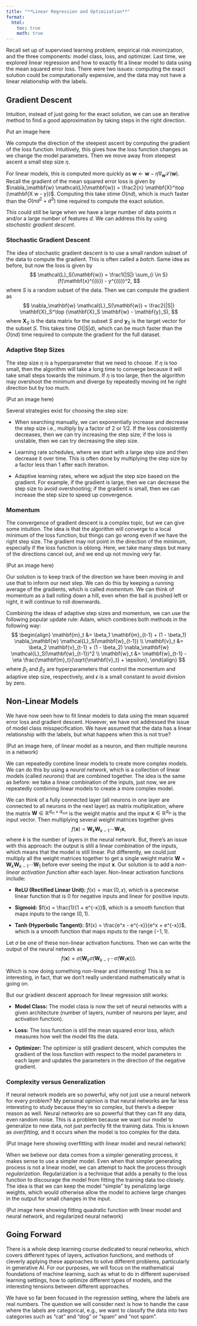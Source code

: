 ```yaml
---
title: "**Linear Regression and Optimization**"
format:
  html:
    toc: true
    math: true
---
```


Recall set up of supervised learning problem, empirical risk minimization, and the three components: model class, loss, and optimizer.
Last time, we explored linear regression and how to exactly fit a linear model to data using the mean squared error loss.
There were two issues: computing the exact solution could be computationally expensive, and the data may not have a linear relationship with the labels.

## Gradient Descent

Intuition, instead of just going for the exact solution, we can use an iterative method to find a good approximation by taking steps in the right direction.

Put an image here

We compute the direction of the steepest ascent by computing the gradient of the loss function.
Intuitively, this gives how the loss function changes as we change the model parameters.
Then we move away from steepest ascent a small step size $\eta$.

For linear models, this is computed more quickly as $\mathbf{w} \leftarrow \mathbf{w} - \eta \nabla_\mathbf{w} \mathcal{L}(\mathbf{w})$.
Recall the gradient of the mean squared error loss is given by $\nabla_\mathbf{w} \mathcal{L}(\mathbf{w}) = \frac2{n} \mathbf{X}^\top (\mathbf{X w - y})$.
Computing this take stime $O(nd)$, which is much faster than the $O(nd^2 + d^3)$ time required to compute the exact solution.

This could still be large when we have a large number of data points $n$ and/or a large number of features $d$.
We can address this by using *stochastic gradient descent*.

### Stochastic Gradient Descent

The idea of stochastic gradient descent is to use a small random subset of the data to compute the gradient.
This is often called a *batch*.
Same idea as before, but now the loss is given by
$$
\mathcal{L}_S(\mathbf{w}) = \frac1{|S|} \sum_{i \in S} (f(\mathbf{x}^{(i)}) - y^{(i)})^2,
$$
where $S$ is a random subset of the data.
Then we can compute the gradient as
$$
\nabla_\mathbf{w} \mathcal{L}_S(\mathbf{w}) = \frac2{|S|} \mathbf{X}_S^\top (\mathbf{X}_S \mathbf{w} - \mathbf{y}_S),
$$
where $\mathbf{X}_S$ is the data matrix for the subset $S$ and $\mathbf{y}_S$ is the target vector for the subset $S$.
This takes time $O(|S|d)$, which can be much faster than the $O(nd)$ time required to compute the gradient for the full dataset.

### Adaptive Step Sizes
The step size $\eta$ is a hyperparameter that we need to choose.
If $\eta$ is too small, then the algorithm will take a long time to converge because it will take small steps towards the minimum.
If $\eta$ is too large, then the algorithm may overshoot the minimum and diverge by repeatedly moving int he right direction but by too much.

(Put an image here)

Several strategies exist for choosing the step size:

- When searching manually, we can exponentially increase and decrease the step size i.e., multiply by a factor of $2$ or $1/2$. If the loss consistently decreases, then we can try increasing the step size; if the loss is unstable, then we can try decreasing the step size.

- Learning rate schedules, where we start with a large step size and then decrease it over time. This is often done by multiplying the step size by a factor less than $1$ after each iteration.

- Adaptive learning rates, where we adjust the step size based on the gradient. For example, if the gradient is large, then we can decrease the step size to avoid overshooting; if the gradient is small, then we can increase the step size to speed up convergence.

### Momentum
The convergence of gradient descent is a complex topic, but we can give some intuition.
The idea is that the algorithm will converge to a local minimum of the loss function, but things can go wrong even if we have the right step size.
The gradient may not point in the direction of the minimum, especially if the loss function is oblong.
Here, we take many steps but many of the directions cancel out, and we end up not moving very far.

(Put an image here)

Our solution is to keep track of the direction we have been moving in and use that to inform our next step.
We can do this by keeping a running average of the gradients, which is called *momentum*.
We can think of momentum as a ball rolling down a hill, even when the ball is pushed left or right, it will continue to roll downwards.

Combining the ideas of adaptive step sizes and momentum, we can use the following popular update rule: Adam, which combines both methods in the following way:
$$
\begin{align}
\mathbf{m}_t &= \beta_1 \mathbf{m}_{t-1} + (1 - \beta_1) \nabla_\mathbf{w} \mathcal{L}_S(\mathbf{w}_{t-1}) \\
\mathbf{v}_t &= \beta_2 \mathbf{v}_{t-1} + (1 - \beta_2) \nabla_\mathbf{w} \mathcal{L}_S(\mathbf{w}_{t-1})^2 \\
\mathbf{w}_t &= \mathbf{w}_{t-1} - \eta \frac{\mathbf{m}_t}{\sqrt{\mathbf{v}_t} + \epsilon},
\end{align}
$$
where $\beta_1$ and $\beta_2$ are hyperparameters that control the momentum and adaptive step size, respectively, and $\epsilon$ is a small constant to avoid division by zero.

## Non-Linear Models
We have now seen how to fit linear models to data using the mean squared error loss and gradient descent.
However, we have not addressed the issue of model class misspecification.
We have assumed that the data has a linear relationship with the labels, but what happens when this is not true?

(Put an image here, of linear model as a neuron, and then multiple neurons in a network)

We can repeatedly combine linear models to create more complex models.
We can do this by using a *neural network*, which is a collection of linear models (called *neurons*) that are combined together.
The idea is the same as before: we take a linear combination of the inputs, just now, we are repeatedly combining linear models to create a more complex model.

We can think of a fully connected layer (all neurons in one layer are connected to all neurons in the next layer) as matrix multiplication, where the matrix $\mathbf{W} \in \mathbb{R}^{d_\text{in} \times d_\text{out}}$ is the weight matrix and the input $\mathbf{x} \in \mathbb{R}^{d_\text{in}}$ is the input vector.
Then multiplying several weight matrices together gives
$$
f(\mathbf{x}) = \mathbf{W}_k \mathbf{W}_{k-1} \cdots \mathbf{W}_1 \mathbf{x},
$$
where $k$ is the number of layers in the neural network.
But, there's an issue with this approach: the output is still a linear combination of the inputs, which means that the model is still linear.
Put differently, we could just multiply all the weight matrices together to get a single weight matrix $\mathbf{W} = \mathbf{W}_k \mathbf{W}_{k-1} \cdots \mathbf{W}_1$ before ever seeing the input $\mathbf{x}$.
Our solution is to add a *non-linear activation function* after each layer.
Non-linear activation functions include:

- **ReLU (Rectified Linear Unit):** $f(x) = \max(0, x)$, which is a piecewise linear function that is $0$ for negative inputs and linear for positive inputs.

- **Sigmoid:** $f(x) = \frac{1}{1 + e^{-x}}$, which is a smooth function that maps inputs to the range $(0, 1)$.

- **Tanh (Hyperbolic Tangent):** $f(x) = \frac{e^x - e^{-x}}{e^x + e^{-x}}$, which is a smooth function that maps inputs to the range $(-1, 1)$.

Let $\sigma$ be one of these non-linear activation functions.
Then we can write the output of the neural network as
$$
f(\mathbf{x}) = \sigma(\mathbf{W}_k \sigma(\mathbf{W}_{k-1} \cdots \sigma(\mathbf{W}_1 \mathbf{x}))).
$$

Which is now doing something non-linear and interesting!
This is so interesting, in fact, that we don't really understand mathematically what is going on.

But our gradient descent approach for linear regression still works:

- **Model Class:** The model class is now the set of neural networks with a given architecture (number of layers, number of neurons per layer, and activation function).

- **Loss:** The loss function is still the mean squared error loss, which measures how well the model fits the data.

- **Optimizer:** The optimizer is still gradient descent, which computes the gradient of the loss function with respect to the model parameters in each layer and updates the parameters in the direction of the negative gradient.

### Complexity versus Generalization

If neural network models are so powerful, why not just use a neural network for every problem?
My personal opinion is that neural networks are far less interesting to study because they're so complex, but there's a deeper reason as well.
Neural networks are so powerful that they can fit any data, even random noise.
This is a problem because we want our model to generalize to new data, not just perfectly fit the training data.
This is known as *overfitting*, and it occurs when the model is too complex for the data.

(Put image here showing overfitting with linear model and neural network)

When we believe our data comes from a simpler generating process, it makes sense to use a simpler model.
Even when that simpler generating process is not a linear model, we can attempt to hack the process through *regularization*.
Regularization is a technique that adds a penalty to the loss function to discourage the model from fitting the training data too closely.
The idea is that we can keep the model "simple" by penalizing large weights, which would otherwise allow the model to achieve large changes in the output for small changes in the input.

(Put image here showing fitting quadratic function with linear model and neural network, and regularized neural network)

## Going Forward

There is a whole deep learning course dedicated to neural networks, which covers different types of layers, activation functions, and methods of cleverly applying these approaches to solve different problems, particularly in generative AI.
For our purposes, we will focus on the mathematical foundations of machine learning, such as what to do in different supervised learning settings, how to optimize different types of models, and the interesting tensions between different approaches.

We have so far been focused in the regression setting, where the labels are real numbers.
The question we will consider next is how to handle the case where the labels are categorical, e.g., we want to classify the data into two categories such as "cat" and "dog" or "spam" and "not spam".